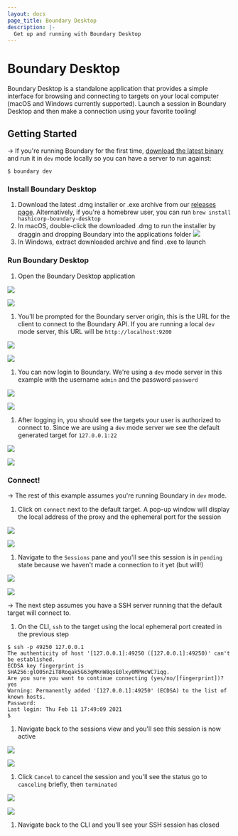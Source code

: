 ```yaml
---
layout: docs
page_title: Boundary Desktop
description: |-
  Get up and running with Boundary Desktop
---
```


# Boundary Desktop

Boundary Desktop is a standalone application that provides a simple interface
for browsing and connecting to targets on your local computer (macOS and Windows
currently supported). Launch a session in Boundary Desktop and then make a connection
using your favorite tooling!

## Getting Started

-> If you're running Boundary for the first time, [download the latest binary](https://www.boundaryproject.io/downloads)
and run it in `dev` mode locally so you can have a server to run against:

```shell-session
$ boundary dev
```

### Install Boundary Desktop

1. Download the latest .dmg installer or .exe archive from our [releases page](https://releases.hashicorp.com/boundary-desktop). Alternatively, if you're a homebrew user, you can run `brew install hashicorp-boundary-desktop`
1. In macOS, double-click the downloaded .dmg to run the installer by draggin and dropping Boundary into the applications folder
   ![](/img/desktop/macos/boundary-desktop-drag-to-install.png)
1. In Windows, extract downloaded archive and find .exe to launch

### Run Boundary Desktop

1. Open the Boundary Desktop application

<Tabs>
<Tab heading="MacOS">

![](/img/desktop/macos/boundary-desktop-open.png)

</Tab>
<Tab heading="Windows">

![](/img/desktop/windows/boundary-desktop-open.png)

</Tab>
</Tabs>

1. You'll be prompted for the Boundary server origin, this is the URL for the client
   to connect to the Boundary API. If you are running a local `dev` mode server, this
   URL will be `http://localhost:9200`

<Tabs>
<Tab heading="MacOS">

![](/img/desktop/macos/boundary-desktop-origin.png)

</Tab>
<Tab heading="Windows">

![](/img/desktop/windows/boundary-desktop-origin.png)

</Tab>
</Tabs>

1. You can now login to Boundary. We're using a `dev` mode server in this example with the
   username `admin` and the password `password`

<Tabs>
<Tab heading="MacOS">

![](/img/desktop/macos/boundary-desktop-login.png)

</Tab>
<Tab heading="Windows">

![](/img/desktop/windows/boundary-desktop-login.png)

</Tab>
</Tabs>

1. After logging in, you should see the targets your user is authorized to connect to. Since
   we are using a `dev` mode server we see the default generated target for `127.0.0.1:22`

<Tabs>
<Tab heading="MacOS">

![](/img/desktop/macos/boundary-desktop-landing.png)

</Tab>
<Tab heading="Windows">

![](/img/desktop/windows/boundary-desktop-landing.png)

</Tab>
</Tabs>

### Connect!

-> The rest of this example assumes you're running Boundary in `dev` mode.

1. Click on `connect` next to the default target. A pop-up window will display the local
   address of the proxy and the ephemeral port for the session

<Tabs>
<Tab heading="MacOS">

![](/img/desktop/macos/boundary-desktop-connect.png)

</Tab>
<Tab heading="Windows">

![](/img/desktop/windows/boundary-desktop-connect.png)

</Tab>
</Tabs>

1. Navigate to the `Sessions` pane and you'll see this session is in `pending` state because we
   haven't made a connection to it yet (but will!)

<Tabs>
<Tab heading="MacOS">

![](/img/desktop/macos/boundary-desktop-pending.png)

</Tab>
<Tab heading="Windows">

![](/img/desktop/windows/boundary-desktop-pending.png)

</Tab>
</Tabs>

-> The next step assumes you have a SSH server running that the default target will connect to.

1. On the CLI, `ssh` to the target using the local ephemeral port created in the previous step

```shell-session
$ ssh -p 49250 127.0.0.1
The authenticity of host '[127.0.0.1]:49250 ([127.0.0.1]:49250)' can't be established.
ECDSA key fingerprint is SHA256:glO05n2iT8Roqak5G63gMKnW8qsE0lxy0MPWcWC7iqg.
Are you sure you want to continue connecting (yes/no/[fingerprint])? yes
Warning: Permanently added '[127.0.0.1]:49250' (ECDSA) to the list of known hosts.
Password:
Last login: Thu Feb 11 17:49:09 2021
$
```

1. Navigate back to the sessions view and you'll see this session is now active

<Tabs>
<Tab heading="MacOS">

![](/img/desktop/macos/boundary-desktop-active.png)

</Tab>
<Tab heading="Windows">

![](/img/desktop/windows/boundary-desktop-active.png)

</Tab>
</Tabs>

1. Click `Cancel` to cancel the session and you'll see the status go to `canceling` briefly, then `terminated`

<Tabs>
<Tab heading="MacOS">

![](/img/desktop/macos/boundary-desktop-terminated.png)

</Tab>
<Tab heading="Windows">

![](/img/desktop/windows/boundary-desktop-terminated.png)

</Tab>
</Tabs>

1. Navigate back to the CLI and you'll see your SSH session has closed
